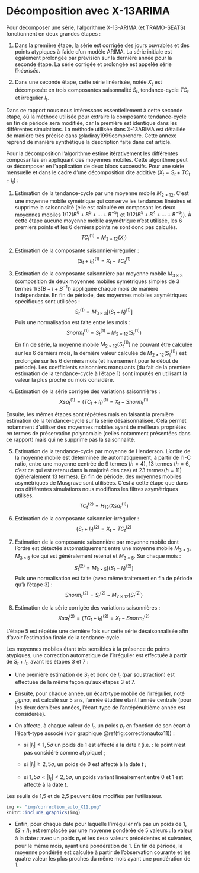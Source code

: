 \newpage

# Décomposition avec X-13ARIMA {#an:x11}


Pour décomposer une série, l'algorithme X-13-ARIMA (et TRAMO-SEATS) fonctionnent en deux grandes étapes :

1. Dans la première étape, la série est corrigée des jours ouvrables et des points atypiques à l'aide d'un modèle ARIMA. La série initiale est également prolongée par prévision sur la dernière année pour la seconde étape. La série corrigée et prolongée est appelée série *linéarisée*.

2. Dans une seconde étape, cette série linéarisée, notée $X_t$ est décomposée en trois composantes saisonnalité $S_t$, tendance-cycle $TC_t$ et irrégulier $I_t$.

Dans ce rapport nous nous intéressons essentiellement à cette seconde étape, où la méthode utilisée pour extraire la composante tendance-cycle en fin de période sera modifiée, car la première est identique dans les différentes simulations.
La méthode utilisée dans X-13ARIMA est détaillée de manière très précise dans @ladiray1999comprendre.
Cette annexe reprend de manière synthétique la description faite dans cet article.

Pour la décomposition l'algorithme estime itérativement les différentes composantes en appliquant des moyennes mobiles.
Cette algorithme peut se décomposer en l'application de deux blocs successifs.
Pour une série mensuelle et dans le cadre d'une décomposition dite additive ($X_t=S_t+TC_t+I_t$) :

1. Estimation de la tendance-cycle par une moyenne mobile $M_{2\times 12}$.
C'est une moyenne mobile symétrique qui conserve les tendances linéaires et supprime la saisonnalité (elle est calculée en composant les deux moyennes mobiles $1/12(B^6+B^5+\dots+B^{-5})$ et $1/12(B^5+B^4+\dots+B^{-6})$).
À cette étape aucune moyenne mobile asymétrique n'est utilisée, les 6 premiers points et les 6 derniers points ne sont donc pas calculés.
$$
TC_t^{(1)}=M_{2\times 12}(X_t)
$$
2. Estimation de la composante saisonnier-irrégulier :
$$
(S_t+I_t)^{(1)}= X_t - TC_t^{(1)}
$$
3. Estimation de la composante saisonnière par moyenne mobile $M_{3\times 3}$ (composition de deux moyennes mobiles symétriques simples de 3 termes $1/3(B+I+B^{-1})$) appliquée chaque mois de manière indépendante.
En fin de période, des moyennes mobiles asymétriques spécifiques sont utilisées :
$$
S_t^{(1)}= M_{3\times 3}\left[(S_t+I_t)^{(1)}\right]
$$
Puis une normalisation est faite entre les mois :
$$
Snorm_t^{(1)}= S_t^{(1)} - M_{2\times 12}\left(S_t^{(1)}\right)
$$
En fin de série, la moyenne mobile $M_{2\times 12}\left(S_t^{(1)}\right)$ ne pouvant être calculée sur les 6 derniers mois, la dernière valeur calculée de $M_{2\times 12}\left(S_t^{(1)}\right)$ est prolongée sur les 6 derniers mois (et inversement pour le début de période).
Les coefficients saisonniers manquants (du fait de la première estimation de la tendance-cycle à l'étape 1) sont imputés en utilisant la valeur la plus proche du mois considéré.

4. Estimation de la série corrigée des variations saisonnières :
$$
Xsa_t^{(1)}= (TC_t+I_t)^{(1)} = X_t - Snorm_t^{(1)}
$$

Ensuite, les mêmes étapes sont répétées mais en faisant la première estimation de la tendance-cycle sur la série désaisonnalisée. Cela permet notamment d'utiliser des moyennes mobiles ayant de meilleurs propriétés en termes de préservation polynomiale (celles notamment présentées dans ce rapport) mais qui ne supprime pas la saisonnalité.

5. Estimation de la tendance-cycle par moyenne de Henderson.
L'ordre de la moyenne mobile est déterminée de automatiquement, à partir de l'I-C ratio, entre une moyenne centrée de 9 termes ($h=4$), 13 termes ($h=6$, c'est ce qui est retenu dans la majorité des cas) et 23 termes($h=11$) (généralement 13 termes).
En fin de période, des moyennes mobiles asymétriques de Musgrave sont utilisées.
C'est à cette étape que dans nos différentes simulations nous modifions les filtres asymétriques utilisés.
$$
TC_t^{(2)}=H_{13}(Xsa_t^{(1)})
$$

6. Estimation de la composante saisonnier-irrégulier :
$$
(S_t+I_t)^{(2)}= X_t - TC_t^{(2)}
$$

7. Estimation de la composante saisonnière par moyenne mobile dont l'ordre est détectée automatiquement entre une moyenne mobile $M_{3\times 3}$, $M_{3\times 5}$ (ce qui est généralement retenu) et $M_{3\times 5}$. Sur chaque mois :
$$
S_t^{(2)}= M_{3\times 5}\left[(S_t+I_t)^{(2)}\right]
$$
Puis une normalisation est faite (avec même traitement en fin de période qu'à l'étape 3) :
$$
Snorm_t^{(2)}=S_t^{(2)} - M_{2\times 12}\left(S_t^{(2)}\right)
$$

8. Estimation de la série corrigée des variations saisonnières :
$$
Xsa_t^{(2)}= (TC_t+I_t)^{(2)} = X_t - Snorm_t^{(2)}
$$

L'étape 5 est répétée une dernière fois sur cette série désaisonnalisée afin d'avoir l'estimation finale de la tendance-cycle.

Les moyennes mobiles étant très sensibles à la présence de points atypiques, une correction automatique de l'irrégulier est effectuée à partir de $S_t+I_t$, avant les étapes 3 et 7 :

- Une première estimation de $S_t$ et donc de $I_t$ (par soustraction) est effectuée de la même façon qu'aux étapes 3 et 7.

- Ensuite, pour chaque année, un écart-type mobile de l'irrégulier, noté $_sigma$, est calculé sur 5 ans, l'année étudiée étant l'année centrale (pour les deux dernières années, l'écart-type de l'antépénultième année est considérée).

- On affecte, à chaque valeur de $I_t$, un poids $p_t$ en fonction de son écart à l'écart-type associé (voir graphique \@ref(fig:correctionautox11)) :

  - si $\lvert I_t\rvert\leq 1,5 \sigma$ un poids de 1 est affecté à la date $t$ (i.e. : le point n'est pas considéré comme atypique) ;

  - si $\lvert I_t\rvert\geq 2,5 \sigma$, un poids de 0 est affecté à la date $t$ ;

  - si $1,5 \sigma<\lvert I_t\rvert< 2,5 \sigma$, un poids variant linéairement entre 0 et 1 est affecté à la date $t$.

Les seuils de 1,5 et de 2,5 peuvent être modifiés par l'utilisateur.

```r
img <- "img/correction_auto_X11.png"
knitr::include_graphics(img)
```

- Enfin, pour chaque date pour laquelle l'irrégulier n'a pas un poids de 1, $(S+I)_t$ est remplacée par une moyenne pondérée de 5 valeurs : la valeur à la date $t$ avec un poids $p_t$ et les deux valeurs précédentes et suivantes, pour le même mois, ayant une pondération de 1.
En fin de période, la moyenne pondérée est calculée à partir de l'observation courante et les quatre valeur les plus proches du même mois ayant une pondération de 1.

<!-- Dans nos simulations, pour chaque date et chaque série -->